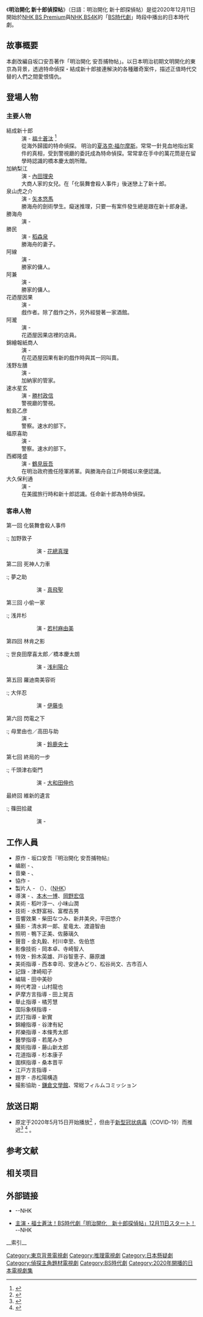 {{Pathnav}}{{电视节目信息框
| 主演 = [[福士蒼汰|福士蒼汰]]
| 主题曲 = 《オモワクドオリ》 [[陽光直人|陽光直人]]
| 播出日期 = 2020年12月11日 - 2021年2月5日
| 每集长度0 = 43
| 播出国家 = {{JPN}}
| 语言 = [[日語|日語]]
| 制片人 = {{link-ja|内藤愼介}}<br />{{link-ja|磯智明}}
| 电视网 = [[NHK_BS_Premium|NHK BS Premium]]<br />[[NHK_BS4K|NHK BS4K]]
| 编剧 = {{link-ja|小松江里子}}<br />{{link-ja|伊藤靖朗}}
| 集数 = 8
| 国家 = {{JPN}}
| 英文名称 = 明治開化 新十郎探偵帖
| 导演 = {{link-ja|笠浦友愛}}<br />[[本木一博|本木一博]]<br />[[岡野宏信|岡野宏信]]
| 原作 = [[坂口安吾|坂口安吾]]『{{link-ja|明治開化 安吾捕物帖}}』
| 类型 = [[時代劇|時代劇]]
| 名称 = 明治開化 新十郎偵探帖
| 播出时间 = 每週五 20:00 - 20:43
| 制作年份 = 2020
| 图片 = 《明治開化 新十郎偵探帖》電視劇宣傳海報.jpg
}}《'''明治開化 新十郎偵探帖'''》（日語：明治開化 新十郎探偵帖）是從2020年12月11日開始於[[NHK_BS_Premium|NHK BS Premium]]與[[NHK_BS4K|NHK BS4K]]的「[[BS時代劇|BS時代劇]]」時段中播出的日本時代劇。

== 故事概要 ==
本劇改編自坂口安吾著作「明治開化 安吾捕物帖」。以日本明治初期文明開化的東京為背景，透過特命偵探・結成新十郎接連解決的各種離奇案件，描述正值時代交替的人們之間愛恨情仇。

== 登場人物 ==

=== 主要人物 ===

; 結成新十郎
: 演 - [[福士蒼汰|福士蒼汰]] <ref name="natalie20200130">{{Cite news|title=福士蒼汰主演で坂口安吾「明治開化 安吾捕物帖」がドラマ化、ヒロインは内田理央|work=[[ナタリー_(ニュースサイト)|映画ナタリー]]|publisher=ナターシャ|date=2020-01-30|url=https://natalie.mu/eiga/news/365152|accessdate=2020-01-31|archive-date=2020-12-09|archive-url=https://web.archive.org/web/20201209152738/https://natalie.mu/eiga/news/365152|dead-url=no}}</ref>
: 從海外歸國的特命偵探。 明治的[[夏洛克·福尔摩斯|夏洛克·福尔摩斯]]。常常一針見血地指出案件的真相，受到警視廳的委託成為特命偵探。常常拿在手中的萬花筒是在留學時認識的橋本慶太朗所贈。
; 加納梨江
: 演 - [[內田理央|內田理央]] 
: 大商人家的女兒。在「化裝舞會殺人事件」後迷戀上了新十郎。
; 泉山虎之介
: 演 - [[矢本悠馬|矢本悠馬]]
: 勝海舟的劍術學生。癡迷推理，只要一有案件發生總是跟在新十郎身邊。
; 勝海舟
: 演 - {{link-ja|高橋克典}}
; 勝民
: 演 - [[稻森泉|稻森泉]] 
: 勝海舟的妻子。
; 阿線
: 演 - {{link-ja|喜多乃愛}}
: 勝家的傭人。
; 阿兼
: 演 - {{link-ja|中島唱子}}
: 勝家的傭人。
; 花迺屋因果
: 演 - {{link-ja|中村靖日}}
: 戲作者。除了戲作之外，另外經營著一家酒館。
; 阿瀧
: 演 - {{link-ja|結城モエ}}
: 花迺屋因果店裡的店員。
; 錦繪報紙商人
: 演 - {{link-ja|阿目虎南}}
: 在花迺屋因果有新的戲作時與其一同叫賣。
; 浅野左膳
: 演 - {{link-ja|小倉一郎}}
: 加納家的管家。
; 速水星玄
: 演 - [[勝村政信|勝村政信]] 
: 警視廳的警視。
; 鮫島乙彦
: 演 - {{link-ja|増田修一朗}}
: 警察。速水的部下。
; 福原喜助
: 演 - {{link-ja|田上晃吉}}
: 警察。速水的部下。
; 西郷隆盛
: 演 - [[鶴見辰吾|鶴見辰吾]] 
: 在明治政府擔任陸軍將軍。與勝海舟自江戶開城以來便認識。
; 大久保利通
: 演 - {{link-ja|篠井英介}}
: 在美國旅行時和新十郎認識。任命新十郎為特命偵探。
=== 客串人物 ===

; 第一回 化裝舞會殺人事件
:; 加野敦子
:: 演 - [[花總真理|花總真理]] 
:; 加納五兵衛
:: 演 - {{link-ja|モロ師岡}}
:; 神田正彦
:: 演 - {{link-ja|徳井優}}
:; 田所織之助
:: 演 - {{link-ja|伊嵜充則}}
:; 丹皮耶尔
:: 演 - {{link-ja|アラン・ロワ}}
:; 谢拉德
:: 演 - {{link-ja|ブレイク・クロフォード}}
:; 上泉善鬼
:: 演 - {{link-ja|柴田義之}}
:
; 第二回 死神人力車
:; 夢之助
:: 演 - [[真飛聖|真飛聖]]
:; 安
:: 演 - [[大後壽壽花|大後壽壽花]]
:; 荒卷源吉
:: 演 - {{link-ja|河相我聞}}
:; 神田夫人
:: 演 - [[青木沙耶加|青木沙耶加]]
:; 僕人
:: 演 - {{link-ja|松本実}}、{{link-ja|上村依子}}
:
; 第三回 小偷一家
:; 浅井杉
:: 演 - [[若村麻由美|若村麻由美]]
:; 浅井菊
:: 演 - [[堀田真由|堀田真由]]
:; 浅井六
:: 演 - {{link-ja|矢島健一}}
:; 花田醫生
:: 演 - {{link-ja|神尾佑}}
:; 花田心平
:: 演 - [[入江甚儀|入江甚儀]]
:; 梶谷
:: 演 - {{link-ja|花戸祐介}}
:
; 第四回 林肯之影
:; 世良田摩喜太郎／橋本慶太朗
:: 演 - [[浅利陽介|浅利陽介]]
:; 佐佐木總三
:: 演 - [[加藤諒|加藤諒]]
:; 山賀定信
:: 演 - {{link-ja|松澤一之}}
:; 山賀郁美
:: 演 - {{link-ja|辻しのぶ}}
:; 年輕人
:: 演 - [[市川理矩|市川理矩]]
:
; 第五回 羅迪南美容術
:; 大伴忍
:: 演 - [[伊藤歩|伊藤歩]]
:; 大伴宗久
:: 演 - {{link-ja|山中崇}}
:; 小林醫生
:: 演 - {{link-ja|白石朋也}}
:; 佳代
:: 演 - {{link-ja|山崎萌香}}
:; 喜美
:: 演 - {{link-ja|小角まや}}
:; 羅迪南夫人
:: 演 - {{link-ja|ユーラテ}}
:
; 第六回 閃電之下
:; 母里由也／高田与助
:: 演 - [[鈴鹿央士|鈴鹿央士]]
:; 時田喜七
:: 演 - {{link-ja|山崎銀之丞}}
:; 横澤建夫
:: 演 - {{link-ja|六角慎司}}
:; 横澤千
:: 演 - {{link-ja|田村たがめ}}
:; 浜野三枝
:: 演 - {{link-ja|藤木由貴}}
:; 母里由也
:: 演 - {{link-ja|高尾悠希}}
:
; 第七回 終局的一步
:; 千頭津右衛門
:: 演 - [[大和田伸也|大和田伸也]]
:; 千頭千代
:: 演 - {{link-ja|田中美里}}
:; 志呂足巖浄
:: 演 - {{link-ja|藤木孝}}
:; 天鬼俊克
:: 演 - {{link-ja|野添義弘}}
:; 山田勘八
:: 演 - {{link-ja|森下能幸}}
:
; 最終回 維新的遺言
:; 篠田拾蔵
:: 演 - {{link-ja|岡田浩暉}}
:
== 工作人員 ==

* 原作 - 坂口安吾『明治開化 安吾捕物帖』
* 编剧 - {{link-ja|小松江里子}}、{{link-ja|伊藤靖朗}}
* 音樂 - {{link-ja|金子隆博}}、{{link-ja|啼鵬}}
* 協作 - {{link-ja|啼鵬}}
* 製片人 - {{link-ja|内藤愼介}}（{{Link-ja|NHK事業|NHKエンタープライズ}}）、{{link-ja|磯智明}}（[[NHK|NHK]]）
* 導演 - {{link-ja|笠浦友愛}}、[[本木一博|本木一博]]、[[岡野宏信|岡野宏信]]
* 美術 - 稻叶淳一、小味山潤
* 技術 - 水野富裕、富樫吉男
* 音響效果 - 柴田なつみ、新井美央，平田悠介
* 攝影 - 清水昇一郞、星竜太、渡邉智由
* 照明 - 鴨下正美、佐藤璃久
* 聲音 - 金丸毅、村川幸至、佐伯悠
* 影像技術 -  岡本卓、寺崎智人
* 特效 - 鈴木英雄、戸谷智恵子、藤原雄
* 美術指導 - 西本幸司、安達みどり、松谷尚文、古市百人
* 記錄 - 津崎昭子
* 编辑 - 田中美砂
* 時代考證 - 山村龍也
* 萨摩方言指導 - 田上晃吉
* 舉止指導 - 橘芳慧
* 国际象棋指導 - {{link-ja|小島慎也}}
* 武打指導 - 新實
* 錦繪指導 - 谷津有紀
* 邦樂指導 - 本條秀太郎
* 醫學指導 - 若尾みき
* 魔術指導 - 藤山新太郎
* 花道指導 - 杉本康子
* 圍棋指導 - 桑本晋平
* 江戸方言指導 - {{link-ja|春風亭一朝}}
* 題字 - 赤松陽構造
* 撮影協助 - [[鎌倉文學館|鎌倉文學館]]、常総フィルムコミッション

== 放送日期 ==

* 原定于2020年5月15日开始播放<ref name="nhk20200129">{{Cite web|title=福士蒼汰さん主演『明治開化 新十郎探偵帖』制作開始!|url=https://www.nhk.or.jp/dramatopics-blog/20000/420268.html|accessdate=2020-01-31|date=2020-01-29|work=ドラマトピックス|publisher=[[日本放送協会|日本放送協会]]|archive-date=2020-11-26|archive-url=https://web.archive.org/web/20201126221014/https://www.nhk.or.jp/dramatopics-blog/20000/420268.html|dead-url=no}}</ref> ，但由于[[2019冠状病毒病|新型冠状病毒]]（COVID-19）而推迟<ref>{{Cite web|title=放送延期のお知らせ「明治開化 新十郎探偵帖」|url=https://www.nhk.or.jp/dramatopics-blog/20000/427056.html|accessdate=2020-04-12|date=2020-04-08|work=ドラマトピックス|publisher=[[日本放送協会|日本放送協会]]|archive-date=2021-01-28|archive-url=https://web.archive.org/web/20210128122443/https://www.nhk.or.jp/dramatopics-blog/20000/427056.html|dead-url=no}}</ref> <ref>{{Cite news|title=明治開化 新十郎探偵帖：福士蒼汰主演のNHK・BS時代劇が放送延期 原作は坂口安吾|work=MANTANWEB|publisher=[[毎日新聞社|MANTAN]]|date=2020-04-09|url=https://mantan-web.jp/article/20200409dog00m200000000c.html|accessdate=2020-04-12|archive-date=2020-09-17|archive-url=https://web.archive.org/web/20200917210248/https://mantan-web.jp/article/20200409dog00m200000000c.html|dead-url=no}}</ref> 。

== 参考文献 ==
{{reflist}}

== 相关项目 ==

== 外部链接 ==

* {{Official website|https://www.nhk.jp/p/ts/M3X38LNYN7/|BS時代劇 明治開化 新十郎探偵帖}}--NHK
* [https://www.nhk.or.jp/dramatopics-blog/7000/438571.html 主演・福士蒼汰！BS時代劇「明治開化　新十郎探偵帖」12月11日スタート！] {{Wayback|url=https://www.nhk.or.jp/dramatopics-blog/7000/438571.html |date=20210225183308 }} --NHK

{{電視節目的變遷}}

{{DEFAULTSORT:Meiji Kaika Shinjurou Tanteichou}}
[[Category:東京背景電視劇|Category:東京背景電視劇]]
[[Category:推理電視劇|Category:推理電視劇]]
[[Category:日本懸疑劇|Category:日本懸疑劇]]
[[Category:偵探主角題材電視劇|Category:偵探主角題材電視劇]]
[[Category:BS時代劇|Category:BS時代劇]]
[[Category:2020年開播的日本電視劇集|Category:2020年開播的日本電視劇集]]
__索引__